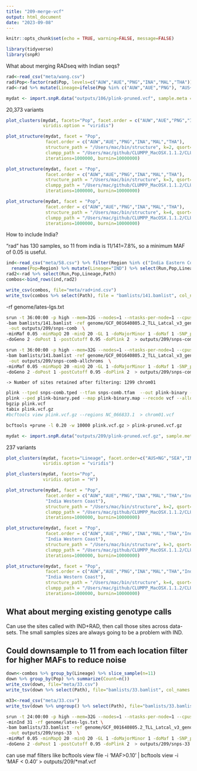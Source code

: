 ```yaml
---
title: "209-merge-vcf"
output: html_document
date: "2023-09-08"
---
```


```r
knitr::opts_chunk$set(echo = TRUE, warning=FALSE, message=FALSE)
```

```r
library(tidyverse)
library(snpR)
```

What about merging RADseq with Indian seqs?

```r
rad<-read_csv("meta/wang.csv")
rad$Pop<-factor(rad$Pop, levels=c("AUW","AUE","PNG","INA","MAL","THA"))
rad<-rad %>% mutate(Lineage=ifelse(Pop %in% c("AUW","AUE","PNG"), "AUS+NG","SEA"))
```


```r
mydat <- import.snpR.data("outputs/106/plink-pruned.vcf", sample.meta = rad %>% select(Run,Pop,Lineage))
```

20,373 variants

```r
plot_clusters(mydat, facets="Pop", facet.order = c("AUW","AUE","PNG","INA","MAL","THA"),
              viridis.option = "viridis")
```

```r
plot_structure(mydat, facet = "Pop", 
               facet.order = c("AUW","AUE","PNG","INA","MAL","THA"),
               structure_path = "/Users/mac/bin/structure", k=2, qsort=FALSE, reps = 1,
               clumpp_path = "/Users/mac/github/CLUMPP_MacOSX.1.1.2/CLUMPP", 
               iterations=1000000, burnin=10000000)
```

```r
plot_structure(mydat, facet = "Pop", 
               facet.order = c("AUW","AUE","PNG","INA","MAL","THA"),
               structure_path = "/Users/mac/bin/structure", k=3, qsort=FALSE, reps = 1,
               clumpp_path = "/Users/mac/github/CLUMPP_MacOSX.1.1.2/CLUMPP", 
               iterations=1000000, burnin=10000000)
```

```r
plot_structure(mydat, facet = "Pop", 
               facet.order = c("AUW","AUE","PNG","INA","MAL","THA"),
               structure_path = "/Users/mac/bin/structure", k=4, qsort=FALSE, reps = 1,
               clumpp_path = "/Users/mac/github/CLUMPP_MacOSX.1.1.2/CLUMPP", 
               iterations=1000000, burnin=10000000)
```


How to include India?

"rad" has 130 samples, so 11 from india is 11/141=7.8%, so a minimum MAF of 0.05 is useful.

```r
ind<-read_csv("meta/58.csv") %>% filter(Region %in% c("India Eastern Coast", "India Western Coast")) %>%
  rename(Pop=Region) %>% mutate(Lineage="IND") %>% select(Run,Pop,Lineage,Path)
rad2<-rad %>% select(Run,Pop,Lineage,Path)
combos<-bind_rows(ind,rad2)
```

```r
write_csv(combos, file="meta/rad+ind.csv")
write_tsv(combos %>% select(Path), file = "bamlists/141.bamlist", col_names = FALSE)
```

-rf genome/lates-lgs.txt 
```sh
srun -t 36:00:00 -p high --mem=32G --nodes=1 --ntasks-per-node=1 --cpus-per-task=12 $HOME/angsd/angsd -nthreads 24 -minInd 134 -r NC_066833.1 \
-bam bamlists/141.bamlist -ref genome/GCF_001640805.2_TLL_Latcal_v3_genomic.fna \
 -out outputs/209/snps-comb  \
-minMaf 0.05 -minMapQ 20 -minQ 20 -GL 1 -doMajorMinor 1 -doMaf 1 -SNP_pval 1e-6 \
-doGeno 2 -doPost 1 -postCutoff 0.95 -doPlink 2  > outputs/209/snps-comb.out 2> outputs/209/snps-comb.err &

srun -t 36:00:00 -p high --mem=32G --nodes=1 --ntasks-per-node=1 --cpus-per-task=12 $HOME/angsd/angsd -nthreads 24 -minInd 134 -rf genome/lates-lgs.txt  \
-bam bamlists/141.bamlist -ref genome/GCF_001640805.2_TLL_Latcal_v3_genomic.fna \
 -out outputs/209/snps-comb-allchroms  \
-minMaf 0.05 -minMapQ 20 -minQ 20 -GL 1 -doMajorMinor 1 -doMaf 1 -SNP_pval 1e-6 \
-doGeno 2 -doPost 1 -postCutoff 0.95 -doPlink 2  > outputs/209/snps-comb-allchroms.out 2> outputs/209/snps-comb-allchroms.err &
```

	-> Number of sites retained after filtering: 1299 chrom01

```sh
plink --tped snps-comb.tped --tfam snps-comb.tfam  --out plink-binary --recode --allow-extra-chr --noweb
plink --ped plink-binary.ped --map plink-binary.map --recode vcf --allow-extra-chr -out plink
bgzip plink.vcf 
tabix plink.vcf.gz
#bcftools view plink.vcf.gz --regions NC_066833.1  > chrom01.vcf

bcftools +prune -l 0.20 -w 10000 plink.vcf.gz > plink-pruned.vcf.gz
```



```r
mydat <- import.snpR.data("outputs/209/plink-pruned.vcf.gz", sample.meta = combos %>% select(Run,Pop,Lineage))
```

237 variants
```r
plot_clusters(mydat, facets="Lineage", facet.order=c("AUS+NG","SEA","IND"),
              viridis.option = "viridis")

plot_clusters(mydat, facets="Pop",
              viridis.option = "H")
```


```r
plot_structure(mydat, facet = "Pop", 
               facet.order = c("AUW","AUE","PNG","INA","MAL","THA","India Eastern Coast",
               "India Western Coast"),
               structure_path = "/Users/mac/bin/structure", k=2, qsort=FALSE, reps = 1,
               clumpp_path = "/Users/mac/github/CLUMPP_MacOSX.1.1.2/CLUMPP", 
               iterations=1000000, burnin=10000000)
```

```r
plot_structure(mydat, facet = "Pop", 
               facet.order = c("AUW","AUE","PNG","INA","MAL","THA","India Eastern Coast",
               "India Western Coast"),
               structure_path = "/Users/mac/bin/structure", k=3, qsort=FALSE, reps = 1,
               clumpp_path = "/Users/mac/github/CLUMPP_MacOSX.1.1.2/CLUMPP", 
               iterations=1000000, burnin=10000000)
```


```r
plot_structure(mydat, facet = "Pop", 
               facet.order = c("AUW","AUE","PNG","INA","MAL","THA","India Eastern Coast",
               "India Western Coast"),
               structure_path = "/Users/mac/bin/structure", k=4, qsort=FALSE, reps = 1,
               clumpp_path = "/Users/mac/github/CLUMPP_MacOSX.1.1.2/CLUMPP", 
               iterations=1000000, burnin=10000000)
```


## What about merging existing genotype calls    

Can use the sites called with IND+RAD, then call those sites across data-sets. The small samples sizes are always going to be a problem with IND. 

## Could downsample to 11 from each location filter for higher MAFs to reduce noise
```r
down<-combos %>% group_by(Lineage) %>% slice_sample(n=11)
down %>% group_by(Pop) %>% summarize(Count=n())
write_csv(down, file="meta/33.csv")
write_tsv(down %>% select(Path), file="bamlists/33.bamlist", col_names = FALSE)
```

```r
m33<-read_csv("meta/33.csv")
write_tsv(down %>% ungroup() %>% select(Path), file="bamlists/33.bamlist", col_names = FALSE)

```

```sh
srun -t 24:00:00 -p high --mem=32G --nodes=1 --ntasks-per-node=1 --cpus-per-task=12 $HOME/angsd/angsd -nthreads 24 \
-minInd 31 -rf genome/lates-lgs.txt \
-bam bamlists/33.bamlist -ref genome/GCF_001640805.2_TLL_Latcal_v3_genomic.fna \
 -out outputs/209/snps-33  \
-minMaf 0.05 -minMapQ 20 -minQ 20 -GL 1 -doMajorMinor 1 -doMaf 1 -SNP_pval 1e-6 \
-doGeno 2 -doPost 1 -postCutoff 0.95 -doPlink 2  > outputs/209/snps-33.out 2> outputs/209/snps-33.err &
```

can use maf filters like bcftools view file -i 'MAF>0.10' | bcftools view -i 'MAF < 0.40'  > outputs/209/*maf.vcf

